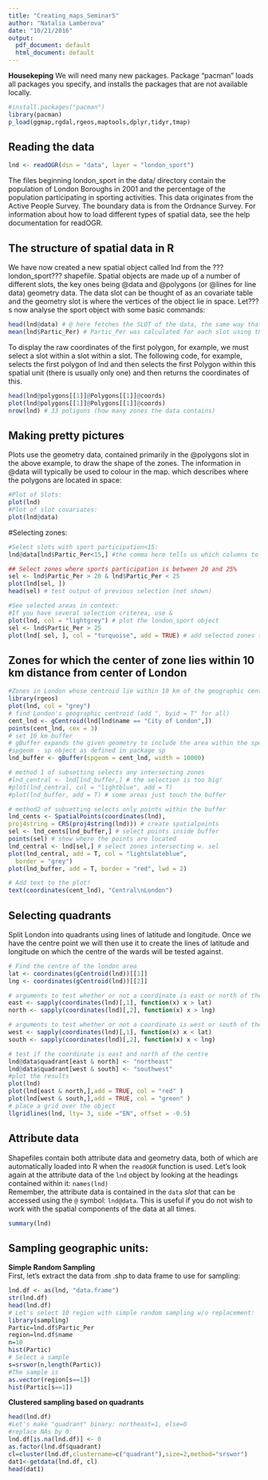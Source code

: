 ```yaml
---
title: "Creating_maps_Seminar5"
author: "Natalia Lamberova"
date: "10/21/2016"
output:
  pdf_document: default
  html_document: default
---
```

**Housekeping**
We will need many new packages. Package "pacman" loads all packages you specify, and installs the packages that are not available locally.
```r
#install.packages("pacman")
library(pacman)
p_load(ggmap,rgdal,rgeos,maptools,dplyr,tidyr,tmap)

```

## Reading the data
```r
lnd <- readOGR(dsn = "data", layer = "london_sport")
```
The files beginning london_sport in the data/ directory contain the population of London Boroughs in 2001 and the percentage of the population participating in sporting activities. This data originates from the Active
People Survey. The boundary data is from the Ordnance Survey.
For information about how to load different types of spatial data, see the help documentation for readOGR.

## The structure of spatial data in R
We have now created a new spatial object called lnd from the ???london_sport??? shapefile. Spatial objects are
made up of a number of different slots, the key ones being @data and @polygons (or @lines for line data)
geometry data. 
The data slot can be thought of as an covariate table and the geometry slot is where the
vertices of the object lie in space. 
Let???s now analyse the sport object with some basic commands:
```r
head(lnd@data) # @ here fetches the SLOT of the data, the same way that $ fetches the attribute of a slot.
mean(lnd$Partic_Per) # Partic_Per was calculated for each slot using the line above. Partic_Per=sports participation per 100 people
```
To display the raw coordinates of the first polygon, for example, we must select a slot within a slot within
a slot. The following code, for example, selects the first polygon of lnd and then selects the first Polygon
within this spatial unit (there is usually only one) and then returns the coordinates of this. 
```r
head(lnd@polygons[[1]]@Polygons[[1]]@coords)
plot(lnd@polygons[[1]]@Polygons[[1]]@coords)
nrow(lnd) # 33 poligons (how many zones the data contains)
```

## Making pretty pictures
Plots use the geometry data, contained primarily in the @polygons slot in the above example, to draw the shape of the zones. The information in @data will typically be used to colour in the map. which describes
where the polygons are located in space:
```r
#Plot of Slots:
plot(lnd)
#Plot of slot covariates:
plot(lnd@data)
```

#Selecting zones:

```r
#Select slots with sport participation<15:
lnd@data[lnd$Partic_Per<15,] #the comma here tells us which columns to return

## Select zones where sports participation is between 20 and 25%
sel <- lnd$Partic_Per > 20 & lnd$Partic_Per < 25
plot(lnd[sel, ]) 
head(sel) # test output of previous selection (not shown)

#See selected areas in context:
#If you have several selection criterea, use &
plot(lnd, col = "lightgrey") # plot the london_sport object
sel <- lnd$Partic_Per > 25
plot(lnd[ sel, ], col = "turquoise", add = TRUE) # add selected zones to map 
```

## Zones for which the center of zone lies within 10 km distance from center of London

```r
#Zones in London whose centroid lie within 10 km of the geographic centroid of the City of London. Note the #distinction between zones which only touch or 'intersect' with the buffer (light blue) and zones whose centroid is #within the buffer (darker blue).
library(rgeos)
plot(lnd, col = "grey")
# find London's geographic centroid (add ", byid = T" for all)
cent_lnd <- gCentroid(lnd[lnd$name == "City of London",]) 
points(cent_lnd, cex = 3)
# set 10 km buffer
# gBuffer expands the given geometry to include the area within the specified width with specific styling options. 
#spgeom	- sp object as defined in package sp
lnd_buffer <- gBuffer(spgeom = cent_lnd, width = 10000) 

# method 1 of subsetting selects any intersecting zones
#lnd_central <- lnd[lnd_buffer,] # the selection is too big!
#plot(lnd_central, col = "lightblue", add = T)
#plot(lnd_buffer, add = T) # some areas just touch the buffer

# method2 of subsetting selects only points within the buffer
lnd_cents <- SpatialPoints(coordinates(lnd),
proj4string = CRS(proj4string(lnd))) # create spatialpoints
sel <- lnd_cents[lnd_buffer,] # select points inside buffer
points(sel) # show where the points are located
lnd_central <- lnd[sel,] # select zones intersecting w. sel
plot(lnd_central, add = T, col = "lightslateblue", 
  border = "grey")
plot(lnd_buffer, add = T, border = "red", lwd = 2)

# Add text to the plot!
text(coordinates(cent_lnd), "Central\nLondon")
```

## Selecting quadrants

Split London  into quadrants using lines of latitude and longitude. Once we have the centre point we will then use it to create the lines of latitude and longitude on which the centre of the wards will be tested against.



```r
# Find the centre of the london area
lat <- coordinates(gCentroid(lnd))[[1]]
lng <- coordinates(gCentroid(lnd))[[2]]

# arguments to test whether or not a coordinate is east or north of the centre
east <- sapply(coordinates(lnd)[,1], function(x) x > lat)
north <- sapply(coordinates(lnd)[,2], function(x) x > lng)

# arguments to test whether or not a coordinate is west or south of the centre
west <- sapply(coordinates(lnd)[,1], function(x) x < lat)
south <- sapply(coordinates(lnd)[,2], function(x) x < lng)

# test if the coordinate is east and north of the centre
lnd@data$quadrant[east & north] <- "northeast"
lnd@data$quadrant[west & south] <- "southwest"
#plot the results
plot(lnd)
plot(lnd[east & north,],add = TRUE, col = "red" )
plot(lnd[west & south,],add = TRUE, col = "green" )
# place a grid over the object
llgridlines(lnd, lty= 3, side ="EN", offset = -0.5)
```


## Attribute data

Shapefiles contain both attribute data and geometry data, both of which are automatically loaded into R when the `readOGR` function is used. Let's look again at the attribute data of the `lnd` object by looking at the headings contained within it: `names(lnd)`   
Remember, the attribute data is contained in the `data` *slot* that can be accessed using the `@` symbol: `lnd@data`. This is useful if you do not wish to work with the spatial components of the data at all times.   

```r
summary(lnd)
```

## Sampling geographic units:

**Simple Random Sampling**   
First, let's extract the data from .shp to data frame to use for sampling:   
```r
lnd.df <- as(lnd, "data.frame")
str(lnd.df)
head(lnd.df)
# Let's select 10 region with simple random sampling w/o replacement:
library(sampling)
Partic=lnd.df$Partic_Per
region=lnd.df$name
n=10
hist(Partic)
# Select a sample
s=srswor(n,length(Partic))
#The sample is
as.vector(region[s==1])
hist(Partic[s==1])
```

**Clustered sampling based on quadrants**    
```r
head(lnd.df)
#Let's make "quadrant" binary: northeast=1, else=0
#replace NAs by 0:
lnd.df[is.na(lnd.df)] <- 0
as.factor(lnd.df$quadrant)
cl=cluster(lnd.df,clustername=c("quadrant"),size=2,method="srswor")
dat1<-getdata(lnd.df, cl)
head(dat1)
```
